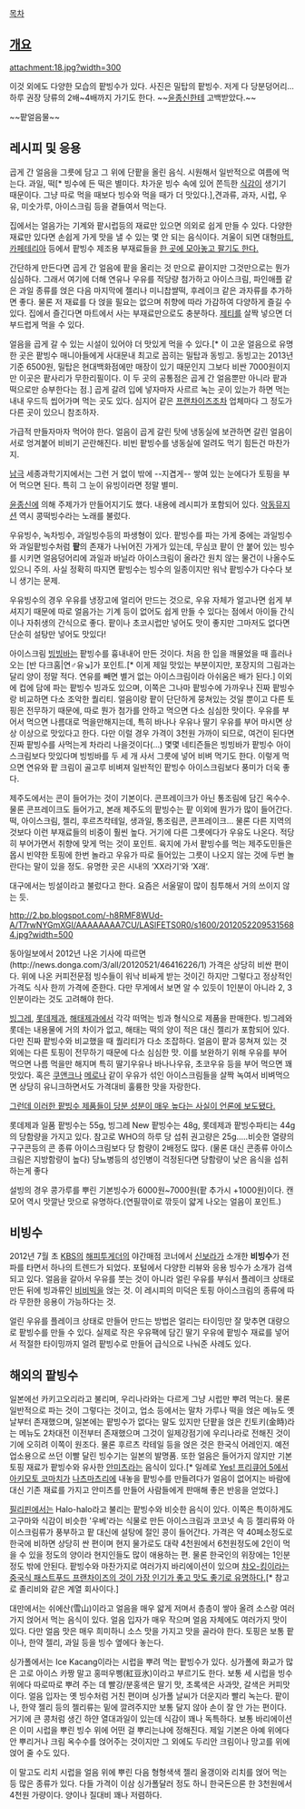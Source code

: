 [[목차]]

== [[개요]] ==
attachment:18.jpg?width=300

이것 외에도 다양한 모습의 팥빙수가 있다. 사진은 밀탑의 팥빙수. 저게 다 당분덩어리... 하루 권장 당류의 2배~4배까지 가기도 한다. ~~[[윤종신]]한테 고백받았다.~~

~~팥얼음물~~

== 레시피 및 응용 ==
곱게 간 얼음을 그릇에 담고 그 위에 단팥을 올린 음식. 시원해서 일반적으로 여름에 먹는다. 과일, 떡[* 빙수에 든 떡은 별미다. 차가운 빙수 속에 있어 쫀득한 [[식감]]이 생기기 때문이다. 그냥 따로 먹을 때보다 빙수와 먹을 때가 더 맛있다.],견과류, 과자, 시럽, 우유, 미숫가루, 아이스크림 등을 곁들여서 먹는다.

집에서는 얼음가는 기계와 팥시럽등의 재료만 있으면 의외로 쉽게 만들 수 있다. 다양한 재료만 있다면 손쉽게 가게 맛을 낼 수 있는 몇 안 되는 음식이다. 겨울이 되면 대형[[마트]], [[카페테리아]] 등에서 팥빙수 제조용 부재료들을 [http://upload.wikimedia.org/wikipedia/commons/2/2c/Korean_shaved_ice-Ingredients-01.jpg 한 곳에 모아놓고 팔기도 한다.] 

간단하게 만든다면 곱게 간 얼음에 팥을 올리는 것 만으로 끝이지만 그것만으로는 뭔가 심심하다. 그래서 여기에 더해 연유나 우유를 적당량 첨가하고 아이스크림, 파인애플 같은 과일 종류를 얹은 다음 마지막에 젤리나 미니찹쌀떡, 후레이크 같은 과자류를 추가하면 좋다. 물론 저 재료를 다 얹을 필요는 없으며 취향에 따라 가감하여 다양하게 즐길 수 있다. 집에서 즐긴다면 마트에서 사는 부재료만으로도 충분하다. [[제티]]를 살짝 넣으면 더 부드럽게 먹을 수 있다.

얼음을 곱게 갈 수 있는 시설이 있어야 더 맛있게 먹을 수 있다.[* 이 고운 얼음으로 유명한 곳은 팥빙수 매니아들에게 사대문내 최고로 꼽히는 밀탑과 동빙고. 동빙고는 2013년 기준 6500원, 밀탑은 현대백화점에만 매장이 있기 때문인지 그보다 비싼 7000원이지만 이곳은 팥사리가 무한리필이다. 이 두 곳의 공통점은 곱게 간 얼음뿐만 아니라 팥과 떡으로만 승부한다는 점.] 곱게 갈려 입에 넣자마자 사르르 녹는 곳이 있는가 하면 먹는 내내 우드득 씹어가며 먹는 곳도 있다. 심지어 같은 [[프랜차이즈]]조차 업체마다 그 정도가 다른 곳이 있으니 참조하자. 

가급적 만들자마자 먹어야 한다. 얼음이 곱게 갈린 탓에 냉동실에 보관하면 갈린 얼음이 서로 엉겨붙어 비비기 곤란해진다. 비빈 팥빙수를 냉동실에 얼려도 먹기 힘든건 마찬가지.

[[남극]] 세종과학기지에서는 그런 거 없이 밖에 --지겹게-- 쌓여 있는 눈에다가 토핑을 부어 먹으면 된다. 특히 그 눈이 유빙이라면 정말 별미.

[[윤종신]]에 의해 주제가가 만들어지기도 했다. 내용에 레시피가 포함되어 있다. [[악동뮤지션]] 역시 콩떡빙수라는 노래를 불렀다.

우유빙수, 녹차빙수, 과일빙수등의 파생형이 있다. 팥빙수를 파는 가게 중에는 과일빙수와 과일팥빙수처럼 '''팥'''의 존재가 나뉘어진 가게가 있는데, 무심코 팥이 안 붙어 있는 빙수를 시키면 얼음덩어리에 과일과 바닐라 아이스크림이 올라간 원치 않는 물건이 나올수도 있으니 주의. 사실 정확히 따지면 팥빙수는 빙수의 일종이지만 워낙 팥빙수가 다수다 보니 생기는 문제. 

우유빙수의 경우 우유를 냉장고에 얼리어 만드는 것으로, 우유 자체가 얼고나면 쉽게 부셔지기 때문에 따로 얼음가는 기계 등이 없어도 쉽게 만들 수 있다는 점에서 아이들 간식이나 자취생의 간식으로 좋다. 팥이나 초코시럽만 넣어도 맛이 좋지만 그마저도 없다면 단순히 설탕만 넣어도 맛있다!

아이스크림 [[빙빙바]]는 팥빙수를 흉내내어 만든 것이다. 처음 한 입을 깨물었을 때 흘러나오는 [반 다크홈|연♂유↘]가 포인트.[* 이게 제일 맛있는 부분이지만, 포장지의 그림과는 달리 양이 정말 적다. 연유를 빼면 별거 없는 아이스크림이라 아쉬움은 배가 된다.] 이외에 컵에 담에 파는 팥빙수 빙과도 있으며, 이쪽은 그나마 팥빙수에 가까우나 진짜 팥빙수랑 비교하면 다소 조악한 퀄리티. 얼음이랑 팥이 단단하게 뭉쳐있는 것일 뿐이고 다른 토핑은 전무하기 때문에, 따로 뭔가 첨가를 안하고 먹으면 다소 심심한 맛이다. 우유를 부어서 먹으면 나름대로 먹을만해지는데, 특히 바나나 우유나 딸기 우유를 부어 마시면 상상 이상으로 맛있다고 한다. 다만 이럴 경우 가격이 3천원 가까이 되므로, 여건이 된다면 진짜 팥빙수를 사먹는게 차라리 나을것이다(...) 몇몇 네티즌들은 빙빙바가 팥빙수 아이스크림보다 맛있다며 빙빙바를 두 세 개 사서 그릇에 넣어 비벼 먹기도 한다. 이렇게 먹으면 연유와 팥 크림이 골고루 비벼져 일반적인 팥빙수 아이스크림보다 풍미가 더욱 좋다.

제주도에서는 콘이 들어가는 것이 기본이다. 콘프레이크가 아닌 통조림에 담긴 옥수수. 물론 콘프레이크도 들어가고, 본래 제주도의 팥빙수는 팥 이외에 뭔가가 많이 들어간다. 떡, 아이스크림, 젤리, 후르츠칵테일, 생과일, 통조림콘, 콘프레이크... 물론 다른 지역의 것보다 이런 부재료들의  비중이 훨씬 높다. 거기에 다른 그릇에다가 우유도 나온다. 적당히 부어가면서 취향에 맞게 먹는 것이 포인트. 육지에 가서 팥빙수를 먹는 제주도민들은 몹시 빈약한 토핑에 한번 놀라고 우유가 따로 들어있는 그릇이 나오지 않는 것에 두번 놀란다는 말이 있을 정도. 유명한 곳은 시내의 ‘XX라기‘와 ‘X래‘.

대구에서는 빙설이라고 불렀다고 한다. 요즘은 서울말이 많이 침투해서 거의 쓰이지 않는 듯. 

http://2.bp.blogspot.com/-h8RMF8WUd-A/T7rwNYGmXGI/AAAAAAAA7CU/LASlFETS0R0/s1600/20120522095315684.jpg?width=500

동아일보에서 2012년 나온 기사에 따르면(http://news.donga.com/3/all/20120521/46416226/1) 가격은 상당히 비싼 편이다. 위에 나온 커피전문점 빙수들이 워낙 비싸게 받는 것이긴 하지만 그렇다고 정상적인 가격도 식사 한끼 가격에 준한다. 다만 무게에서 보면 알 수 있듯이 1인분이 아니라 2, 3인분이라는 것도 고려해야 한다.

[[빙그레]], [[롯데제과]], [[해태제과]]에서 각각 떠먹는 빙과 형식으로 제품을 판매한다. 빙그레와 롯데는 내용물에 거의 차이가 없고, 해태는 떡의 양이 적은 대신 젤리가 포함되어 있다. 다만 진짜 팥빙수와 비교했을 때 퀄리티가 다소 조잡하다. 얼음이 팥과 뭉쳐져 있는 것 외에는 다른 토핑이 전무하기 때문에 다소 심심한 맛. 이를 보완하기 위해 우유를 부어 먹으면 나름 먹을만 해지며 특히 딸기우유나 바나나우유, 초코우유 등을 부어 먹으면 꽤 맛있다. 혹은 [[쿠앤크]]나 [[메로나]] 같이 우유가 섞인 아이스크림들을 살짝 녹여서 비벼먹으면 상당히 유니크하면서도 가격대비 훌륭한 맛을 자랑한다.

[http://news.naver.com/main/read.nhn?mode=LSD&mid=sec&sid1=101&oid=310&aid=0000030697 그런데 이러한 팥빙수 제품들이 당분 성분이 매우 높다는 사실이 언론에 보도됐다.]


롯데제과 일품 팥빙수는 55g, 빙그레 New 팥빙수는 48g, 롯데제과 팥빙수파티는 44g의 당함량을 가지고 있다. 참고로 WHO의 하루 당 섭취 권고량은 25g.....비슷한 열량의 구구콘등의 콘 종류 아이스크림보다 당 함량이 2배정도 많다. (물론 대신 콘종류 아이스크림은 지방함량이 높다) 당뇨병등의 성인병이 걱정된다면 당함량이 낮은 음식을 섭취하는게 좋다

설빙의 경우 콩가루를 뿌린 기본빙수가 6000원~7000원(팥 추가시 +1000원)이다. 캔모어 역시 맛깔난 맛으로 유명하다.(연필깎이로 깎듯이 얇게 나오는 얼음이 포인트.)

== 비빙수 ==
2012년 7월 초 [[KBS]]의 [[해피투게더]]의 야간매점 코너에서 [[신보라]]가 소개한 '''비빙수'''가 전파를 타면서 하나의 트렌드가 되었다. 포털에서 다양한 리뷰와 응용 빙수가 소개가 검색되고 있다. 얼음을 갈아서 우유를 붓는 것이 아니라 얼린 우유를 부숴서 플레이크 상태로 만든 뒤에 빙과류인 [[비비빅]]을 얹는 것. 이 레시피의 미덕은 토핑 아이스크림의 종류에 따라 무한한 응용이 가능하다는 것. 

얼린 우유를 플레이크 상태로 만들어 만드는 방법은 얼리는 타이밍만 잘 맞추면 대량으로 팥빙수를 만들 수 있다. 실제로 작은 우유팩에 담긴 딸기 우유에 팥빙수 재료를 넣어서 적절한 타이밍까지 얼려 팥빙수로 만들어 급식으로 나눠준 사례도 있다.

== 해외의 팥빙수 ==
일본에선 카키고오리라고 불리며, 우리나라와는 다르게 그냥 시럽만 뿌려 먹는다. 물론 일반적으로 파는 것이 그렇다는 것이고, 업소 등에서는 말차 가루나 떡을 얹은 메뉴도 옛날부터 존재했으며, 일본에는 팥빙수가 없다는 말도 있지만 단팥을 얹은 킨토키(金時)라는 메뉴도 2차대전 이전부터 존재했으며 그것이 일제강점기에 우리나라로 전해진 것이기에 오히려 이쪽이 원조다. 물론 후르츠 칵테일 등을 얹은 것은 한국식 어레인지. 예전 업소용으로 쓰던 이빨 달린 빙수기는 일본의 발명품. 또한 얼음은 들어가지 않지만 기본 토핑 재료가 팥빙수와 유사한 [[안미츠]]라는 음식이 있다.[* 일례로 [[Yes! 프리큐어 5]]에서 [[아키모토 코마치]]가 [[나츠마츠리]]에 내놓을 팥빙수를 만들려다가 얼음이 없어지는 바람에 대신 기존 재료를 가지고 안미츠를 만들어 사람들에게 판매해 좋은 반응을 얻었다.]

[[필리핀]]에서는 Halo-halo라고 불리는 팥빙수와 비슷한 음식이 있다. 이쪽은 특이하게도 고구마와 식감이 비슷한 '우베'라는 식물로 만든 아이스크림과 코코넛 속 등 젤리류와 아이스크림류가 풍부하고 팥 대신에 설탕에 절인 콩이 들어간다. 가격은 약 40페소정도로 한국에 비하면 상당히 싼 편이며 현지 물가로도 대략 4천원에서 6천원정도에 2인이 먹을 수 있을 정도의 양이라 현지인들도 많이 애용하는 편. 물론 한국인의 위장에는 1인분정도 밖에 안된다. 팥빙수와 마찬가지로 여러가지 바리에이션이 있으며 [http://blog.daum.net/somang365/738 챠오-킹이라는 중국식 패스트푸드 프랜차이즈의 것이 가장 인기가 좋고 맛도 좋기로 유명하다.][* 참고로 졸리비와 같은 계열 회사이다.]

대만에서는 쉬에산(雪山)이라고 얼음을 매우 얇게 저며서 층층이 쌓아 올려 소스랑 여러가지 얹어서 먹는 음식이 있다. 얼음 입자가 매우 작으며 얼음 자체에도 여러가지 맛이 있다. 다만 얼음 맛은 매우 희미하니 소스 맛을 가지고 맛을 골라야 한다. 토핑은 보통 팥이나, 한약 젤리, 과일 등을 빙수 옆에다 놓는다.

싱가폴에서는 Ice Kacang이라는 시럽을 뿌려 먹는 팥빙수가 있다. 싱가폴에 화교가 많은 고로 아이스 카짱 말고 홍떠우삥(紅豆氷)이라고 부르기도 한다. 보통 세 시럽을 빙수 위에다 따로따로 뿌려 주는 데 빨강/분홍색은 딸기 맛, 초록색은 사과맛, 갈색은 커피맛이다. 얼음 입자는 옛 빙수처럼 거친 편이며 싱가폴 날씨가 더운지라 빨리 녹는다. 팥이나, 한약 젤리 등의 젤리류는 밑에 깔려주지만 보통 달지 않아 손이 잘 안 가는 편이다. 거기에 큰 콩처럼 생긴 하얀 열대과일이 있는데 식감이 꽤나 독특하다. 보통 바리에이션은 이미 시럽을 뿌린 빙수 위에 어떤 걸 뿌리는냐에 정해진다. 제일 기본은 아예 위에다 안 뿌리거나 크림 옥수수를 얹어주는 것이지만 그 외에도 두리안 크림이나 망고를 위에 얹어 줄 수도 있다.

이 말고도 리치 시럽을 얼음 위에 뿌린 다음 형형색색 젤리 올갱이와 리치를 얹어 먹는 등 많은 종류가 있다. 다들 가격이 이삼 싱가폴달러 정도 하니 한국돈으론 한 3천원에서 4천원 가량이다. 양이나 질대비 꽤나 저렴하다.
